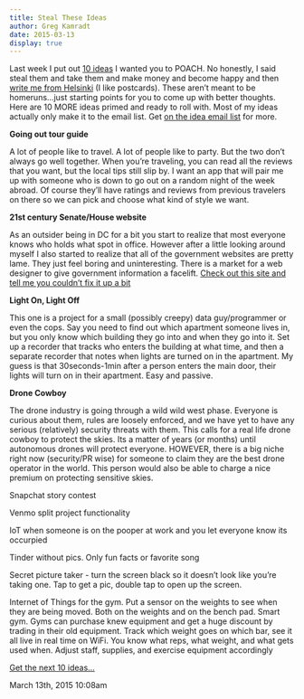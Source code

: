 ```yaml
---
title: Steal These Ideas
author: Greg Kamradt
date: 2015-03-13
display: true
---
```


Last week I put out [10 ideas](http://gregkamradt.com/post/99579434996/steal-these-ideas-10-09-2014) I wanted you to POACH. No honestly, I said steal them and take them and make money and become happy and then [write me from Helsinki](http://goo.gl/flights/EbZi) (I like postcards). These aren’t meant to be homeruns…just starting points for you to come up with better thoughts. Here are 10 MORE ideas primed and ready to roll with. Most of my ideas actually only make it to the email list. Get [on the idea email list](http://gregkamradt.us3.list-manage2.com/subscribe?u=369c3bcad622c1885e1be518d&id=9b1f93200e) for more.

**Going out tour guide**

A lot of people like to travel. A lot of people like to party. But the two don’t always go well together. When you’re traveling, you can read all the reviews that you want, but the local tips still slip by. I want an app that will pair me up with someone who is down to go out on a random night of the week abroad. Of course they’ll have ratings and reviews from previous travelers on there so we can pick and choose what kind of style we want.

  
**21st century Senate/House website**

As an outsider being in DC for a bit you start to realize that most everyone knows who holds what spot in office. However after a little looking around myself I also started to realize that all of the government websites are pretty lame. They just feel boring and uninteresting. There is a market for a web designer to give government information a facelift. [Check out this site and tell me you couldn’t fix it up a bit](http://www.senate.gov/general/contact_information/senators_cfm.cfm)

  
**Light On, Light Off**

This one is a project for a small (possibly creepy) data guy/programmer or even the cops. Say you need to find out which apartment someone lives in, but you only know which building they go into and when they go into it. Set up a recorder that tracks who enters the building at what time, and then a separate recorder that notes when lights are turned on in the apartment. My guess is that 30seconds\-1min after a person enters the main door, their lights will turn on in their apartment. Easy and passive.

  


**Drone Cowboy**

The drone industry is going through a wild wild west phase. Everyone is curious about them, rules are loosely enforced, and we have yet to have any serious (relatively) security threats with them. This calls for a real life drone cowboy to protect the skies. Its a matter of years (or months) until autonomous drones will protect everyone. HOWEVER, there is a big niche right now (security/PR wise) for someone to claim they are the best drone operator in the world. This person would also be able to charge a nice premium on protecting sensitive skies.

  
Snapchat story contest 

  
Venmo split project functionality

IoT when someone is on the pooper at work and you let everyone know its occurpied

  
Tinder without pics. Only fun facts or favorite song 

  
Secret picture taker \- turn the screen black so it doesn’t look like you’re taking one. Tap to get a pic, double tap to open up the screen. 

  
Internet of Things for the gym. Put a sensor on the weights to see when they are being moved. Both on the weights and on the bench pad. Smart gym. Gyms can purchase knew equipment and get a huge discount by trading in their old equipment. Track which weight goes on which bar, see it all live in real time on WiFi. You know what reps, what weight, and what gets used when. Adjust staff, supplies, and exercise equipment accordingly

[Get the next 10 ideas…](http://gregkamradt.us3.list-manage2.com/subscribe?u=369c3bcad622c1885e1be518d&id=9b1f93200e)



 March 13th, 2015 10:08am